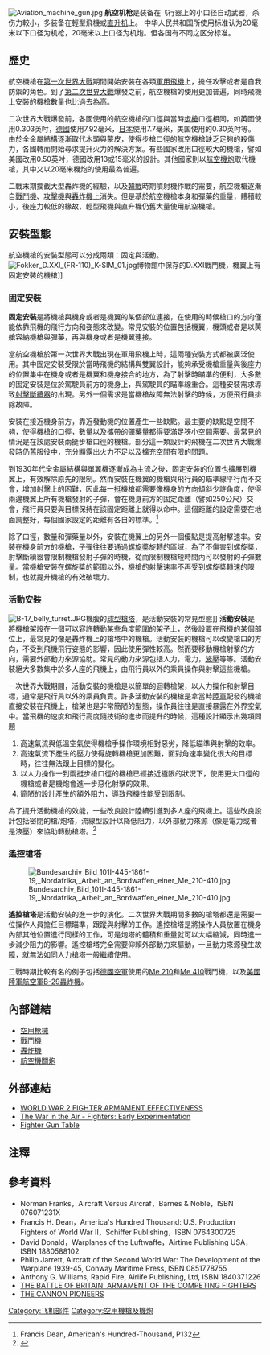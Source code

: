 {{noteTA
|G1=軍事
|G2=長度單位
|G3=Firearms
}}
[[File:Aviation_machine_gun.jpg|thumb]]
'''航空机枪'''是装备在飞行器上的小口径自动武器，杀伤力較小，多装备在輕型飛機或[[直升机|直升机]]上。
中华人民共和国所使用标准认为20毫米以下口径为机枪，20毫米以上口径为机炮。但各国有不同之区分标准。

==歷史==
航空機槍在[[第一次世界大戰|第一次世界大戰]]期間開始安裝在各類[[軍用飛機|軍用飛機]]上，擔任攻擊或者是自我防禦的角色。到了[[第二次世界大戰|第二次世界大戰]]爆發之前，航空機槍的使用更加普遍，同時飛機上安裝的機槍數量也比過去為高。

二次世界大戰爆發前，各國使用的航空機槍的口徑與當時[[步槍|步槍]]口徑相同，如英國使用0.303英吋，[[德國|德國]]使用7.92毫米，[[日本|日本]]使用7.7毫米，美国使用的0.30英吋等。由於全金屬結構逐漸取代木頭與蒙皮，使得步槍口徑的航空機槍缺乏足夠的殺傷力，各國轉而開始尋求提升火力的解決方案。有些國家改用口徑較大的機槍，譬如美國改用0.50英吋，德國改用13或15毫米的設計。其他國家則以[[航空機關炮|航空機炮]]取代機槍，其中又以20毫米機炮的使用最為普遍。

二戰末期攔截大型轟炸機的經驗，以及[[韓戰|韓戰]]時期噴射機作戰的需要，航空機槍逐漸自[[戰鬥機|戰鬥機]]、[[攻擊機|攻擊機]]與[[轟炸機|轟炸機]]上消失。但是基於航空機槍本身和彈藥的重量，體積較小，後座力較低的緣故，輕型飛機與直升機仍舊大量使用航空機槍。

==安裝型態==
航空機槍的安裝型態可以分成兩類：固定與活動。
[[File:Fokker_D.XXI_(FR-110)_K-SIM_01.jpg|right]]博物館中保存的D.XXI戰鬥機，機翼上有固定安裝的機槍]]

===固定安裝===
'''固定安裝'''是將機槍與機身或者是機翼的某個部位連接，在使用的時候槍口的方向僅能依靠飛機的飛行方向和姿態來改變。常見安裝的位置包括機翼，機頭或者是以莢艙容納機槍與彈藥，再與機身或者是機翼連接。

當航空機槍於第一次世界大戰出現在軍用飛機上時，這兩種安裝方式都被廣泛使用。其中固定安裝受限於當時飛機的結構與雙翼設計，能夠承受機槍重量與後座力的位置集中在機身或者是機翼和機身接合的地方，為了射擊時瞄準的便利，大多數的固定安裝是位於駕駛員前方的機身上，與駕駛員的瞄準線重合。這種安裝需求導致[[射擊斷續器|射擊斷續器]]的出現。另外一個需求是當機槍故障無法射擊的時候，方便飛行員排除故障。

安裝在接近機身前方，靠近發動機的位置產生一些缺點。最主要的缺點是空間不夠，使得機槍的口徑，數量以及攜帶的彈藥量都得要滿足狹小空間需要。最常見的情況是在該處安裝兩挺步槍口徑的機槍。部分這一類設計的飛機在二次世界大戰爆發時仍舊服役中，充分顯露出火力不足以及擴充空間有限的問題。

到1930年代全金屬結構與單翼機逐漸成為主流之後，固定安裝的位置也擴展到機翼上，有效解除原先的限制。然而安裝在機翼的機槍與飛行員的瞄準線平行而不交會，增加射擊上的困難，因此每一挺機槍都需要像機身的方向傾斜少許角度，使得兩邊機翼上所有機槍發射的子彈，會在機身前方的固定距離（譬如250公尺）交會，飛行員只要與目標保持在該固定距離上就得以命中。這個距離的設定需要在地面調整好，每個國家設定的距離有各自的標準。<ref>Francis Dean, American's Hundred-Thousand, P132</ref>

除了口徑，數量和彈藥量以外，安裝在機翼上的另外一個優點是提高射擊速率。安裝在機身前方的機槍，子彈往往要通過[[螺旋槳|螺旋槳]]旋轉的區域，為了不傷害到螺旋槳，射擊斷續器會限制機槍發射子彈的時機，從而限制機槍短時間內可以發射的子彈數量。當機槍安裝在螺旋槳的範圍以外，機槍的射擊速率不再受到螺旋槳轉速的限制，也就提升機槍的有效破壞力。

===活動安裝===
[[File:B-17_belly_turret.JPG|thumb]]機腹的[[球型槍塔|球型槍塔]]，是活動安裝的常見型態]]
'''活動安裝'''是將機槍架設在一個可以容許轉動某些角度範圍的架子上，然後設置在飛機的某個部位上，最常見的像是轟炸機上的槍塔中的機槍。活動安裝的機槍可以改變槍口的方向，不受到飛機飛行姿態的影響，因此使用彈性較高。然而要移動機槍射擊的方向，需要外部動力來源協助。常見的動力來源包括人力，電力，[[液壓|液壓]]等等。活動安裝絕大多數集中於多人座的飛機上，由飛行員以外的乘員操作與射擊這些機槍。

一次世界大戰期間，活動安裝的機槍是以簡單的迴轉槍架，以人力操作和射擊目標，通常是飛行員以外的乘員負責。許多活動安裝的機槍是拿當時[[陸軍|陸軍]]配發的機槍直接安裝在飛機上，槍架也是非常簡陋的型態，操作員往往是直接暴露在外界空氣中。當飛機的速度和飛行高度隨技術的進步而提升的時候，這種設計顯示出幾項問題

#高速氣流與低溫空氣使得機槍手操作環境相對惡劣，降低瞄準與射擊的效率。
#高速氣流下產生的壓力使得旋轉機槍更加困難，面對角速率變化很大的目標時，往往無法跟上目標的變化。
#以人力操作一到兩挺步槍口徑的機槍已經接近極限的狀況下，使用更大口徑的機槍或者是機炮會進一步惡化射擊的效果。
#簡陋的設計產生的額外阻力，導致飛機性能受到限制。

為了提升活動機槍的效能，一些改良設計陸續引進到多人座的飛機上。這些改良設計包括密閉的槍/炮塔，流線型設計以降低阻力，以外部動力來源（像是電力或者是液壓）來協助轉動槍塔。<ref>{{Cite web |url=http://users.skynet.be/Emmanuel.Gustin/fgun/fgun-de.html |title=Defensive Armament |access-date=2010-07-24 |archive-date=2021-02-11 |archive-url=https://web.archive.org/web/20210211013031/http://users.skynet.be/Emmanuel.Gustin/fgun/fgun-de.html |dead-url=no }}</ref>

===遙控槍塔===
[[File:Bundesarchiv_Bild_101I-445-1861-19,_Nordafrika,_Arbeit_an_Bordwaffen_einer_Me_210-410.jpg|right]]

'''遙控槍塔'''是活動安裝的進一步的演化。二次世界大戰期間多數的槍塔都還是需要一位操作人員擔任目標瞄準，跟蹤與射擊的工作。遙控槍塔是將操作人員放置在機身內部其他位置進行同樣的工作，可是炮塔的體積和重量就可以大幅縮減，同時進一步減少阻力的影響。遙控槍塔完全需要仰賴外部動力來驅動，一旦動力來源發生故障，就無法如同人力槍塔一般繼續使用。

二戰時期比較有名的例子包括[[德國空軍|德國空軍]]使用的[[Me_210|Me 210]]和[[Me_410|Me 410]]戰鬥機，以及[[美國陸軍航空軍|美國陸軍航空軍]][[B-29轟炸機|B-29轟炸機]]。

==內部鏈結==
*[[空用枪械|空用枪械]]
*[[戰鬥機|戰鬥機]]
*[[轟炸機|轟炸機]]
*[[航空機關炮|航空機關炮]]

==外部連結==
*[https://web.archive.org/web/20110520120112/http://www.quarry.nildram.co.uk/WW2guneffect.htm WORLD WAR 2 FIGHTER ARMAMENT EFFECTIVENESS]
*[http://www.firstworldwar.com/airwar/earlyfighters.htm The War in the Air - Fighters: Early Experimentation] {{Wayback|url=http://www.firstworldwar.com/airwar/earlyfighters.htm |date=20210507010840 }}
*[http://users.skynet.be/Emmanuel.Gustin/fgun/fgun-ta.html Fighter Gun Table] {{Wayback|url=http://users.skynet.be/Emmanuel.Gustin/fgun/fgun-ta.html |date=20181022091526 }}

==注釋==
<references/>

==參考資料==
*Norman Franks，Aircraft Versus Aircraf，Barnes & Noble，ISBN 076071231X
*Francis H. Dean，America's Hundred Thousand: U.S. Production Fighters of World War II，Schiffer Publishing，ISBN 0764300725
*David Donald，Warplanes of the Luftwaffe，Airtime Publishing USA，ISBN 1880588102
*Philip Jarrett, Aircraft of the Second World War: The Development of the Warplane 1939-45, Conway Maritime Press, ISBN 0851778755
*Anthony G. Williams, Rapid Fire, Airlife Publishing, Ltd, ISBN 1840371226
*[https://web.archive.org/web/20130105162948/http://www.quarry.nildram.co.uk/BoB.htm THE BATTLE OF BRITAIN: ARMAMENT OF THE COMPETING FIGHTERS]
*[https://web.archive.org/web/20090516235315/http://www.quarry.nildram.co.uk/cannon_pioneers.htm THE CANNON PIONEERS]


[[Category:飞机部件|Category:飞机部件]]
[[Category:空用機槍及機炮|Category:空用機槍及機炮]]